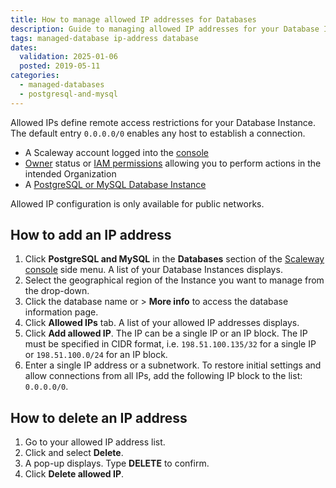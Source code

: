 ```yaml
---
title: How to manage allowed IP addresses for Databases
description: Guide to managing allowed IP addresses for your Database Instances.
tags: managed-database ip-address database
dates:
  validation: 2025-01-06
  posted: 2019-05-11
categories:
  - managed-databases
  - postgresql-and-mysql
---
```



Allowed IPs define remote access restrictions for your Database Instance. The default entry `0.0.0.0/0` enables any host to establish a connection.

<Requirements />

- A Scaleway account logged into the [console](https://console.scaleway.com)
- [Owner](/iam/concepts/#owner) status or [IAM permissions](/iam/concepts/#permission) allowing you to perform actions in the intended Organization
- A [PostgreSQL or MySQL Database Instance](/managed-databases-for-postgresql-and-mysql/quickstart/)

<Message type="note">
  Allowed IP configuration is only available for public networks.
</Message>

## How to add an IP address

1. Click **PostgreSQL and MySQL** in the **Databases** section of the [Scaleway console](https://console.scaleway.com) side menu. A list of your Database Instances displays.
2. Select the geographical region of the Instance you want to manage from the drop-down.
3. Click the database name or <Icon name="more" /> > **More info** to access the database information page.
4. Click **Allowed IPs** tab. A list of your allowed IP addresses displays.
5. Click **Add allowed IP**. The IP can be a single IP or an IP block.
    <Message type="note">
      The IP must be specified in CIDR format, i.e. `198.51.100.135/32` for a single IP or `198.51.100.0/24` for an IP block.
    </Message>
6. Enter a single IP address or a subnetwork.
    <Message type="note">
      To restore initial settings and allow connections from all IPs, add the following IP block to the list: `0.0.0.0/0`.
    </Message>

## How to delete an IP address

1. Go to your allowed IP address list.
2. Click <Icon name="more" /> and select **Delete**.
3. A pop-up displays. Type **DELETE** to confirm.
4. Click **Delete allowed IP**.


